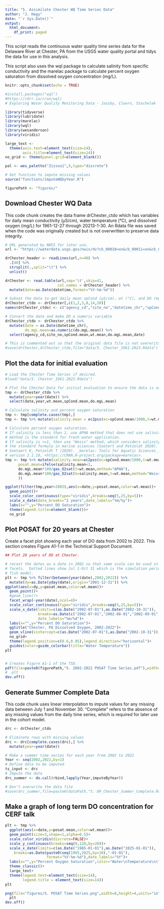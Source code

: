 ```yaml
---
title: "5. Assimilate Chester WQ Time Series Data"
author: "J. Hagy"
date: "`r Sys.Date()`"
output:
  html_document:
    df_print: paged
---
```


This script reads the continuous water quality time series data for the Delaware River at Chester, PA from the USGS water quality portal and tidys the data for use in this analysis.  

This script also uses the wql package to calculate salinity from specific conductivity and the marelac package to calculate percent oxygen saturation from dissolved oxygen concentration (mg/L).

```r
knitr::opts_chunk$set(echo = TRUE)

#install.packages("wql")
#https://rdrr.io/cran/wql/
# Exploring Water Quality Monitoring Data - Jassby, Cloern, Stachelek

library(tidyverse)
library(lubridate)
library(marelac)
library(wql)
library(wesanderson)
library(viridis)

large_text <-
  theme(axis.text=element_text(size=14),
        axis.title=element_text(size=14))
no_grid <- theme(panel.grid=element_blank())

pal <- wes_palette("Zissou1",5,type="discrete")

# Get function to impute missing values
source("functions/imputeWQbyYear.R")

figurePath <- "figures/"
```

## Download Chester WQ Data
This code chunk creates the data frame drChester_ctdo which has variables for daily mean conductivity (µS/cm), water temperature (°C), and dissolved oxygen (mg/L) for 1961-12-27 through 20213-1-30.  An Rdata file was saved when the code was originally created but is not overwritten to preserve data integrity.

```r

# URL generated by NWIS for later use.
url <- "https://waterdata.usgs.gov/nwis/dv?cb_00010=on&cb_00011=on&cb_00095=on&cb_00300=on&format=rdb&site_no=01477050&legacy=&referred_module=sw&period=&begin_date=1961-12-27&end_date=2023-01-30"

drChester_header <- readLines(url,n=40) %>% 
  .[40] %>% 
  strsplit(.,split="\t") %>% 
  unlist()

drChester <- read.table(url,sep='\t',skip=41, 
                        col.names = drChester_header) %>% 
  mutate(date=as.Date(datetime,format="%Y-%m-%d"))

# Subset the data to get daily mean spCond (µS/cm), wt (°C), and DO (mg/L)
drChester_ctdo <- drChester[,c(1,2,3,8,14,20)]
names(drChester_ctdo) <- c("agency_cd","site_no","datetime_chr","spCond.mean","wt.mean","do.mgL.mean")

# Convert the date and make DO a numeric variable 
drChester_ctdo <- drChester_ctdo %>% 
  mutate(date = as.Date(datetime_chr),
         do.mgL.mean=as.numeric(do.mgL.mean)) %>% 
  select(agency_cd,site_no,spCond.mean,wt.mean,do.mgL.mean,date)

# This is commented out so that the original data file is not overwritten. 
#save(drChester,drChester_ctdo,file="data/5. Chester_1961-2023.Rdata")

```

## Plot the data for initial evaluation 

```r
# Load the Chester Time Series if desired.  
#load("data/5. Chester_1961-2023.Rdata")

# Plot the Chester Data for initial evaluation to ensure the data is as expected
tmp <- drChester_ctdo %>% 
  mutate(year=year(date)) %>% 
  select(date,year,wt.mean,spCond.mean,do.mgL.mean) 

# Calculate salinity and percent oxygen saturation
tmp <- tmp[complete.cases(tmp),]
tmp <- tmp %>% mutate(salinity.mean = ec2pss(ec=spCond.mean/1000,t=wt.mean,p = 0))

# Calculate percent oxygen saturation.
# If salinity is less than 1, use APHA method that does not use salinity. APHA
# method is the standard for fresh water application.
# If salinity is >=1, then use "Weiss" method, which considers salinity, and is 
# the standard formula in marine sciences (Soetert and Petzoldt 2020).
# Soetaert K, Petzoldt T (2020). _marelac: Tools for Aquatic Sciences_. R package
# version 2.1.10, <https://CRAN.R-project.org/package=marelac>.
tmp <- tmp %>% mutate(salinity.mean=ec2pss(ec=spCond.mean/1000,t=wt.mean),
      posat.mean=ifelse(salinity.mean<1,
      do.mgL.mean*100/gas_O2sat(t=wt.mean,method="APHA"),
      do.mgL.mean*100/gas_O2sat(S=salinity.mean,t=wt.mean,method="Weiss")
      ))

ggplot(filter(tmp,year>2002),aes(x=date,y=posat.mean,color=wt.mean))+
  geom_point()+
  scale_color_continuous(type="viridis",breaks=seq(5,25,by=5))+
  scale_x_date(date_breaks="2 years",date_labels="%m/%y")+
  labs(x="",y="Percent DO Saturation")+
  theme(legend.title=element_blank())+
  no_grid
```

## Plot POSAT for 20 years at Chester
Create a facet plot showing each year of DO data from 2002 to 2022. This section creates Figure A1-1 in the Technical Support Document.

```r
## Plot 20 years of DO at Chester.

# recast the dates as a date in 2002 so that same scale can be used in all the
# facets.  Dotted lines show Jul 1-Oct 31 which is the simulation period for the
# fish model.
plt <- tmp %>% filter(between(year(date),2002,2022)) %>% 
  mutate(dy=as.Date(yday(date),origin="2001-12-31")) %>% 
ggplot(aes(x=dy,y=posat.mean,color=wt.mean))+
  geom_point()+
  #geom_line()+
  facet_wrap(~year(date),ncol=4)+
  scale_color_continuous(type="viridis",breaks=seq(5,25,by=5))+
  scale_x_date(limits=c(as.Date("2002-07-01"),as.Date("2002-10-31")),
               breaks=as.Date(c("2002-07-01","2002-08-01","2002-09-01","2002-10-01")),
               date_labels="%m/%d")+
  labs(x="",y="Percent DO Saturation")+
  ggtitle("Chester, PA Dissolved Oxygen, 2002-2022")+
  geom_vline(xintercept=c(as.Date("2002-07-01"),as.Date("2002-10-31")),linetype=2)+
  no_grid+
  theme(legend.position=c(0.6,0.05),legend.direction="horizontal")+
  guides(color=guide_colorbar(title="Water Temperature"))
plt


# Creates Figure A1-1 of the TSD.
pdf(file=paste0(figurePath,"5. 2002-2022 POSAT Time Series.pdf"),width=6,height=8,useDingbats = FALSE,paper="letter")
#  plt
dev.off()

```

## Generate Summer Complete Data
This code chunk uses linear interpolation to impute values for any missing data between July 1 and November 30.  "Complete" refers to the absence of any missing values from the daily time series, which is required for later use in the cohort model.

```r

drc <- drChester_ctdo 

# Eliminate rows with missing values
drc <- drc[complete.cases(drc),] %>% 
  mutate(year=year(date))

# Make a summer time series for each year from 2002 to 2022
Year <- seq(2002,2022,by=1)
# Define data to be imputed
ts_input <- drc  
# Impute the data
drc_summer <- do.call(rbind,lapply(Year,imputeByYear))

# Don't overwrite the data file
#save(drc_summer,file=paste0(dataPath,"5. DR_Chester_Summer_Complete.Rdata")

```

## Make a graph of long term DO concentration for CERF talk

```r

plt <- tmp %>% 
  ggplot(aes(x=date,y=posat.mean,color=wt.mean))+
  geom_point(size=3,shape=1,alpha=0.5)+
  scale_color_viridis(discrete=FALSE)+
  scale_y_continuous(breaks=seq(0,120,by=20))+
  scale_x_date(limits=c(as.Date("1965-01-01"),as.Date("2025-01-01")),
    breaks=as.Date(paste0(seq(1965,2025,by=10),"-01-01"),
                   format="%Y-%m-%d"),date_labels="%Y")+
  labs(x="",y="Percent Oxygen Saturation",color="Water\nTemperature\n(°C)")+
  theme_classic()+
  large_text+
  theme(legend.text=element_text(size=14),
        legend.title = element_text(size=14))
plt

png(file="figures/5. POSAT Time Series.png",width=8,height=4,units="in",res=150)
  plt
dev.off()

```


